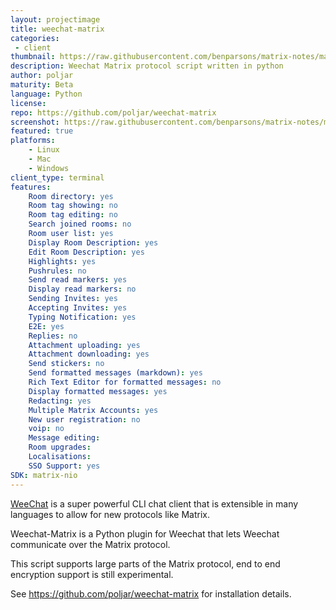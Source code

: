```yaml
---
layout: projectimage
title: weechat-matrix
categories: 
 - client
thumbnail: https://raw.githubusercontent.com/benparsons/matrix-notes/master/twim/weechat-matrix.png
description: Weechat Matrix protocol script written in python
author: poljar
maturity: Beta
language: Python
license: 
repo: https://github.com/poljar/weechat-matrix
screenshot: https://raw.githubusercontent.com/benparsons/matrix-notes/master/twim/weechat-matrix.png
featured: true
platforms:
    - Linux
    - Mac
    - Windows
client_type: terminal
features:
    Room directory: yes
    Room tag showing: no
    Room tag editing: no
    Search joined rooms: no
    Room user list: yes
    Display Room Description: yes
    Edit Room Description: yes
    Highlights: yes
    Pushrules: no
    Send read markers: yes
    Display read markers: no
    Sending Invites: yes
    Accepting Invites: yes
    Typing Notification: yes
    E2E: yes
    Replies: no
    Attachment uploading: yes
    Attachment downloading: yes
    Send stickers: no
    Send formatted messages (markdown): yes
    Rich Text Editor for formatted messages: no
    Display formatted messages: yes
    Redacting: yes
    Multiple Matrix Accounts: yes
    New user registration: no
    voip: no
    Message editing: 
    Room upgrades: 
    Localisations: 
    SSO Support: yes
SDK: matrix-nio
---
```


[WeeChat](https://weechat.org/) is a super powerful CLI chat client that is extensible in many languages to allow for new protocols like Matrix.

Weechat-Matrix is a Python plugin for Weechat that lets Weechat communicate over the Matrix protocol.

This script supports large parts of the Matrix protocol, end to end encryption support is still experimental.

See <https://github.com/poljar/weechat-matrix> for installation details.
